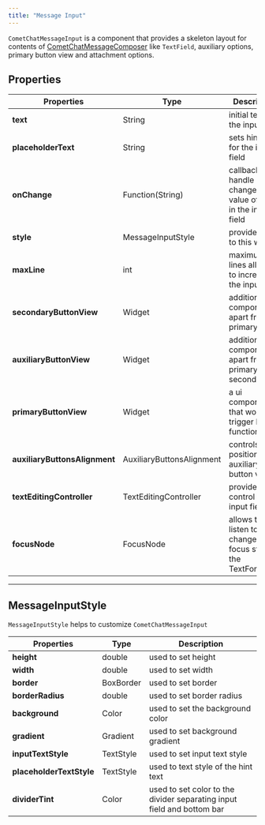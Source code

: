 ```yaml
---
title: "Message Input"
---
```


`CometChatMessageInput` is a component that provides a skeleton layout for contents of [CometChatMessageComposer](/docs/ui-kit/flutter/v4/message-composer) like `TextField`, auxiliary options, primary button view and attachment options.

## Properties

| Properties                    | Type                      | Description                                                     |
| ----------------------------- | ------------------------- | --------------------------------------------------------------- |
| **text**                      | String                    | initial text for the input field                                |
| **placeholderText**           | String                    | sets hint text for the input field                              |
| **onChange**                  | Function(String)          | callback to handle change in value of text in the input field   |
| **style**                     | MessageInputStyle         | provides style to this widget                                   |
| **maxLine**                   | int                       | maximum lines allowed to increase in the input field            |
| **secondaryButtonView**       | Widget                    | additional ui component apart from primary                      |
| **auxiliaryButtonView**       | Widget                    | additional ui component apart from primary and secondary        |
| **primaryButtonView**         | Widget                    | a ui component that would trigger basic functionality           |
| **auxiliaryButtonsAlignment** | AuxiliaryButtonsAlignment | controls position auxiliary button view                         |
| **textEditingController**     | TextEditingController     | provides control of the input field                             |
| **focusNode**                 | FocusNode                 | allows to listen to changes in focus state of the TextFormField |

***

## MessageInputStyle

`MessageInputStyle` helps to customize `CometChatMessageInput`

| Properties               | Type      | Description                                                            |
| ------------------------ | --------- | ---------------------------------------------------------------------- |
| **height**               | double    | used to set height                                                     |
| **width**                | double    | used to set width                                                      |
| **border**               | BoxBorder | used to set border                                                     |
| **borderRadius**         | double    | used to set border radius                                              |
| **background**           | Color     | used to set the background color                                       |
| **gradient**             | Gradient  | used to set background gradient                                        |
| **inputTextStyle**       | TextStyle | used to set input text style                                           |
| **placeholderTextStyle** | TextStyle | used to text style of the hint text                                    |
| **dividerTint**          | Color     | used to set color to the divider separating input field and bottom bar |
